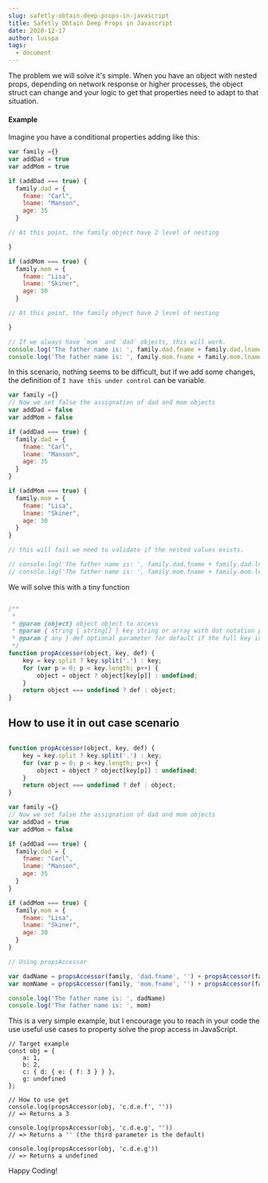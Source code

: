 ```yaml
---
slug: safetly-obtain-deep-props-in-javascript
title: Safetly Obtain Deep Props in Javascript
date: 2020-12-17
author: luispa
tags:
  - document
---
```

The problem we will solve it's simple. When you have an object with nested props, depending on network response or higher processes, the object struct can change and your logic to get that properties need to adapt to that situation.

#### Example

Imagine you have a conditional properties adding like this:

```javascript
var family ={}
var addDad = true
var addMom = true

if (addDad === true) {
  family.dad = {
    fname: "Carl",
    lname: "Manson",
    age: 35
  }

// At this point, the family object have 2 level of nesting

}

if (addMom === true) {
  family.mom = {
    fname: "Lisa",
    lname: "Skiner",
    age: 30
  }

// At this point, the family object have 2 level of nesting

}

// If we always have `mom` and `dad` objects, this will work.
console.log('The father name is: ', family.dad.fname + family.dad.lname)
console.log('The father name is: ', family.mom.fname + family.mom.lname)
```

In this scenario, nothing seems to be difficult, but if we add some changes, the definition of `I have this under control` can be variable.


```javascript
var family ={}
// Now we set false the assignation of dad and mom objects
var addDad = false
var addMom = false

if (addDad === true) {
  family.dad = {
    fname: "Carl",
    lname: "Manson",
    age: 35
  }
}

if (addMom === true) {
  family.mom = {
    fname: "Lisa",
    lname: "Skiner",
    age: 30
  }
}

// this will fail we need to validate if the nested values exists.

// console.log('The father name is: ', family.dad.fname + family.dad.lname)
// console.log('The father name is: ', family.mom.fname + family.mom.lname)

```

We will solve this with a tiny function

```javascript

/**
 *
 * @param {object} object object to access
 * @param { string | string[] } key string or array with dot notation path
 * @param { any } def optional parameter for default if the full key in path is missing
 */
function propAccessor(object, key, def) {
    key = key.split ? key.split('.') : key;
    for (var p = 0; p < key.length; p++) {
        object = object ? object[key[p]] : undefined;
    }
    return object === undefined ? def : object;
}

```

## How to use it in out case scenario


```javascript

function propAccessor(object, key, def) {
    key = key.split ? key.split('.') : key;
    for (var p = 0; p < key.length; p++) {
        object = object ? object[key[p]] : undefined;
    }
    return object === undefined ? def : object;
}

var family ={}
// Now we set false the assignation of dad and mom objects
var addDad = true
var addMom = false

if (addDad === true) {
  family.dad = {
    fname: "Carl",
    lname: "Manson",
    age: 35
  }
}

if (addMom === true) {
  family.mom = {
    fname: "Lisa",
    lname: "Skiner",
    age: 30
  }
}

// Using propsAccessor

var dadName = propsAccessor(family, 'dad.fname', '') + propsAccessor(family, 'dad.lname', '')
var momName = propsAccessor(family, 'mom.fname', '') + propsAccessor(family, 'dad.lname', '')

console.log('The father name is: ', dadName)
console.log('The father name is: ', mom)

```

This is a very simple example, but I encourage you to reach in your code the use useful use cases to property solve the prop access in JavaScript.


```
// Target example
const obj = {
    a: 1,
    b: 2,
    c: { d: { e: { f: 3 } } },
    g: undefined
};
 
// How to use get
console.log(propsAccessor(obj, 'c.d.e.f', ''))
// => Returns a 3

console.log(propsAccessor(obj, 'c.d.e.g', ''))
// => Returns a '' (the third parameter is the default)

console.log(propsAccessor(obj, 'c.d.e.g'))
// => Returns a undefined

```

Happy Coding!
